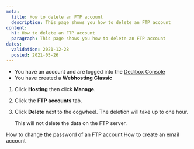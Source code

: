 ```yaml
---
meta:
  title: How to delete an FTP account 
  description: This page shows you how to delete an FTP account 
content:
  h1: How to delete an FTP account 
  paragraph: This page shows you how to delete an FTP account 
dates:
  validation: 2021-12-28
  posted: 2021-05-26
---
```


<Message type="requirement">

  - You have an account and are logged into the [Dedibox Console](https://console.online.net)
  - You have created a **Webhosting Classic**

</Message>

1. Click **Hosting** then click **Manage**.
2. Click the **FTP accounts** tab.

    <Lightbox src="scaleway_ftp_tab.png" alt="" />

3. Click **Delete** next to the cogwheel. The deletion will take up to one hour. 

      <Message type="note">
      
      This will not delete the data on the FTP server.
      
      </Message>

<Navigation title="See Also">
  <PreviousButton to="/webhosting/classic/how-to/change-ftp-account-password/">How to change the password of an FTP account</PreviousButton>
  <NextButton to="/webhosting/classic/how-to/create-email-account/">How to create an email account</NextButton>
</Navigation>

